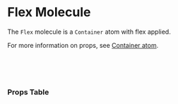 

<Meta of={FlexStories} />

# Flex Molecule

The `Flex` molecule is a `Container` atom with flex applied.

<Canvas of={FlexStories.Default} />

For more information on props, see [Container atom](?path=/docs/atoms-container--docs).

<br />
<br />
<br />

### Props Table

<ArgTypes />
